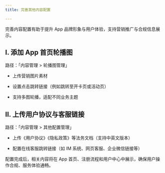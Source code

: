 ```yaml
---
title: 完善其他内容配置

---
```

完善内容配置有助于提升 App 品牌形象与用户体验，支持营销推广与合规信息展示。

## I. 添加 App 首页轮播图 

路径：「内容管理 > 轮播图管理」

* 上传营销图片素材

* 设置点击跳转链接（例如跳转至开卡页或活动页）

* 支持多图轮播，适配不同业务主题


## II. 上传用户协议与客服链接 
路径：「内容管理 > 其他配置管理」

* 上传《用户协议》《隐私政策》等法务文档（支持中英文版本）

* 配置在线客服跳转链接（如 IM 系统、网页客服、企业微信链接等）


配置完成后，相关内容将在 App 首页、注册流程和用户中心中展示，确保用户操作合规、服务体验通畅。

